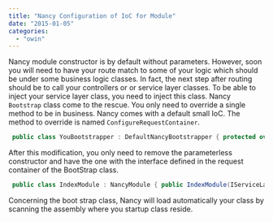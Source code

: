 ```yaml
---
title: "Nancy Configuration of IoC for Module"
date: "2015-01-05"
categories: 
  - "owin"
---
```


Nancy module constructor is by default without parameters. However, soon you will need to have your route match to some of your logic which should be under some business logic classes. In fact, the next step after routing should be to call your controllers or or service layer classes. To be able to inject your service layer class, you need to inject this class. Nancy `Bootstrap` class come to the rescue. You only need to override a single method to be in business. Nancy comes with a default small IoC. The method to override is named `ConfigureRequestContainer`.


```csharp
 public class YouBootstrapper : DefaultNancyBootstrapper { protected override void ConfigureRequestContainer(TinyIoCContainer container, NancyContext context) { base.ConfigureRequestContainer(container, context); container.Register<IServiceLayer, YourServiceLayer>(); } } 
```

After this modification, you only need to remove the parameterless constructor and have the one with the interface defined in the request container of the BootStrap class.


```csharp
 public class IndexModule : NancyModule { public IndexModule(IServiceLayer serviceLayer, } 
```

Concerning the boot strap class, Nancy will load automatically your class by scanning the assembly where you startup class reside.
